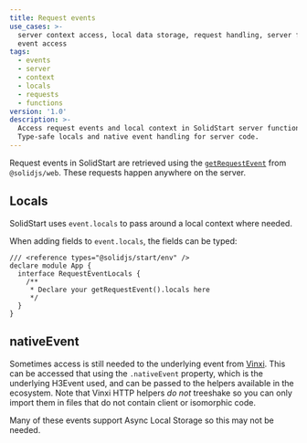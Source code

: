 ```yaml
---
title: Request events
use_cases: >-
  server context access, local data storage, request handling, server functions,
  event access
tags:
  - events
  - server
  - context
  - locals
  - requests
  - functions
version: '1.0'
description: >-
  Access request events and local context in SolidStart server functions.
  Type-safe locals and native event handling for server code.
---
```


Request events in SolidStart are retrieved using the [`getRequestEvent`](/reference/server-utilities/get-request-event) from `@solidjs/web`.
These requests happen anywhere on the server.

## Locals

SolidStart uses `event.locals` to pass around a local context where needed.

When adding fields to `event.locals`, the fields can be typed:

```tsx title="global.d.ts"
/// <reference types="@solidjs/start/env" />
declare module App {
  interface RequestEventLocals {
    /**
     * Declare your getRequestEvent().locals here
     */
  }
}
```

## nativeEvent

Sometimes access is still needed to the underlying event from [Vinxi](https://vinxi.vercel.app/). 
This can be accessed that using the `.nativeEvent` property, which is the underlying H3Event used, and can be passed to the helpers available in the ecosystem. 
Note that Vinxi HTTP helpers _do not_ treeshake so you can only import them in files that do not contain client or isomorphic code.

Many of these events support Async Local Storage so this may not be needed.
